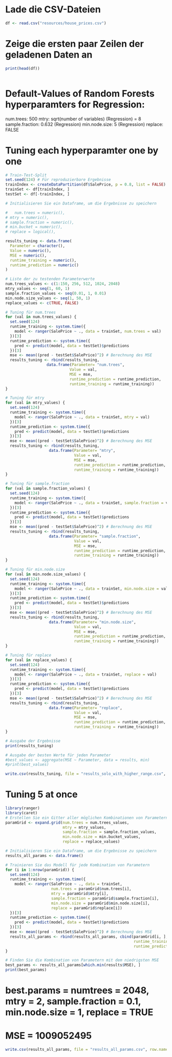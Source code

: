 # Lade die CSV-Dateien

```r
df <- read.csv("resources/house_prices.csv")

```

# Zeige die ersten paar Zeilen der geladenen Daten an

```r
print(head(df))
```

```r

```
# Default-Values of Random Forests hyperparamters for Regression:
num.trees: 500
mtry: sqrt(number of variables) (Regression) = 8
sample.fraction: 0.632 (Regression)
min.node.size: 5 (Regression)
replace: FALSE

# Tuning each hyperparamter one by one

```r
# Train-Test-Split
set.seed(124) # Für reproduzierbare Ergebnisse
trainIndex <- createDataPartition(df$SalePrice, p = 0.8, list = FALSE)
trainSet <- df[trainIndex, ]
testSet <- df[-trainIndex, ]

# Initialisieren Sie ein Dataframe, um die Ergebnisse zu speichern

#   num.trees = numeric(),
# mtry = numeric(),
# sample.fraction = numeric(),
# min.bucket = numeric(),
# replace = logical(),

results_tuning <- data.frame(
  Parameter = character(),
  Value = numeric(),
  MSE = numeric(),
  runtime_training = numeric(),
  runtime_prediction = numeric()
)

# Liste der zu testenden Parameterwerte
num.trees_values <- c(1:150, 256, 512, 1024, 2048)
mtry_values <- seq(1, 60, 1)
sample.fraction_values <- seq(0.01, 1, 0.01)
min.node.size_values <- seq(1, 50, 1)
replace_values <- c(TRUE, FALSE)

# Tuning für num.trees
for (val in num.trees_values) {
  set.seed(124)
  runtime_training <- system.time({
    model <- ranger(SalePrice ~ ., data = trainSet, num.trees = val)
  })[3]
  runtime_prediction <- system.time({
    pred <- predict(model, data = testSet)$predictions
  })[3]
  mse <- mean((pred - testSet$SalePrice)^2) # Berechnung des MSE
  results_tuning <- rbind(results_tuning, 
                  data.frame(Parameter= "num.trees",
                            Value = val, 
                            MSE = mse, 
                            runtime_prediction = runtime_prediction, 
                            runtime_training = runtime_training))
}

# Tuning für mtry
for (val in mtry_values) {
  set.seed(124)
  runtime_training <- system.time({
    model <- ranger(SalePrice ~ ., data = trainSet, mtry = val)
  })[3]
  runtime_prediction <- system.time({
    pred <- predict(model, data = testSet)$predictions
  })[3]
  mse <- mean((pred - testSet$SalePrice)^2) # Berechnung des MSE
  results_tuning <- rbind(results_tuning, 
                   data.frame(Parameter= "mtry",
                              Value = val, 
                              MSE = mse, 
                              runtime_prediction = runtime_prediction, 
                              runtime_training = runtime_training))
}

# Tuning für sample.fraction
for (val in sample.fraction_values) {
  set.seed(124)
  runtime_training <- system.time({
    model <- ranger(SalePrice ~ ., data = trainSet, sample.fraction = val)
  })[3]
  runtime_prediction <- system.time({
    pred <- predict(model, data = testSet)$predictions
  })[3]
  mse <- mean((pred - testSet$SalePrice)^2) # Berechnung des MSE
  results_tuning <- rbind(results_tuning, 
                   data.frame(Parameter= "sample.fraction",
                              Value = val,
                              MSE = mse,
                              runtime_prediction = runtime_prediction, 
                              runtime_training = runtime_training))
}

# Tuning für min.node.size
for (val in min.node.size_values) {
  set.seed(124)
  runtime_training <- system.time({
    model <- ranger(SalePrice ~ ., data = trainSet, min.node.size = val)
  })[3]
  runtime_prediction <- system.time({
    pred <- predict(model, data = testSet)$predictions
  })[3]
  mse <- mean((pred - testSet$SalePrice)^2) # Berechnung des MSE
  results_tuning <- rbind(results_tuning, 
                   data.frame(Parameter= "min.node.size",
                              Value = val,
                              MSE = mse, 
                              runtime_prediction = runtime_prediction, 
                              runtime_training = runtime_training))
}

# Tuning für replace
for (val in replace_values) {
  set.seed(124)
  runtime_training <- system.time({
    model <- ranger(SalePrice ~ ., data = trainSet, replace = val)
  })[3]
  runtime_prediction <- system.time({
    pred <- predict(model, data = testSet)$predictions
  })[3]
  mse <- mean((pred - testSet$SalePrice)^2) # Berechnung des MSE
  results_tuning <- rbind(results_tuning, 
                   data.frame(Parameter= "replace",
                              Value = val, 
                              MSE = mse, 
                              runtime_prediction = runtime_prediction, 
                              runtime_training = runtime_training))
}

# Ausgabe der Ergebnisse
print(results_tuning)

# Ausgabe der besten Werte für jeden Parameter
#best_values <- aggregate(MSE ~ Parameter, data = results, min)
#print(best_values)
```

```r
write.csv(results_tuning, file = "results_solo_with_higher_range.csv", row.names = FALSE)
```


# Tuning 5 at once 

```r
library(ranger)
library(caret)
# Erstellen Sie ein Gitter aller möglichen Kombinationen von Parametern
paramGrid <- expand.grid(num.trees = num.trees_values,
                         mtry = mtry_values,
                         sample.fraction = sample.fraction_values,
                         min.node.size = min.bucket_values,
                         replace = replace_values)

# Initialisieren Sie ein Dataframe, um die Ergebnisse zu speichern
results_all_params <- data.frame()

# Trainieren Sie das Modell für jede Kombination von Parametern
for (i in 1:nrow(paramGrid)) {
  set.seed(124)
  runtime_training <- system.time({
    model <- ranger(SalePrice ~ ., data = trainSet,
                    num.trees = paramGrid$num.trees[i],
                    mtry = paramGrid$mtry[i],
                    sample.fraction = paramGrid$sample.fraction[i],
                    min.node.size = paramGrid$min.node.size[i],
                    replace = paramGrid$replace[i])
  })[3]
  runtime_prediction <- system.time({
    pred <- predict(model, data = testSet)$predictions
  })[3]
  mse <- mean((pred - testSet$SalePrice)^2) # Berechnung des MSE
  results_all_params <- rbind(results_all_params, cbind(paramGrid[i, ], MSE = mse, 
                                                        runtime_training = runtime_training, 
                                                        runtime_prediction = runtime_prediction))
}

# Finden Sie die Kombination von Parametern mit dem niedrigsten MSE
best_params <- results_all_params[which.min(results$MSE), ]
print(best_params)

```
# best.params = numtrees = 2048, mtry = 2, sample.fraction = 0.1, min.node.size = 1, replace = TRUE
# MSE = 1009052495

```r
write.csv(results_all_params, file = "results_all_params.csv", row.names = FALSE)

```

```r

```